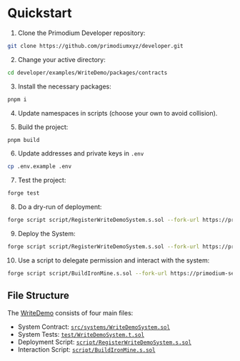 # Quickstart

1. Clone the Primodium Developer repository:

```bash copy
git clone https://github.com/primodiumxyz/developer.git
```

2. Change your active directory:

```bash copy
cd developer/examples/WriteDemo/packages/contracts
```

3. Install the necessary packages:

```bash copy
pnpm i
```

4. Update namespaces in scripts (choose your own to avoid collision).

5. Build the project:

```bash copy
pnpm build
```

6. Update addresses and private keys in `.env`

```bash copy
cp .env.example .env
```

7. Test the project:

```bash copy
forge test
```

8. Do a dry-run of deployment:

```bash copy
forge script script/RegisterWriteDemoSystem.s.sol --fork-url https://primodium-sepolia.rpc.caldera.xyz/http
```

9. Deploy the System:

```bash copy
forge script script/RegisterWriteDemoSystem.s.sol --fork-url https://primodium-sepolia.rpc.caldera.xyz/http --broadcast
```

10. Use a script to delegate permission and interact with the system:

```bash copy
forge script script/BuildIronMine.s.sol --fork-url https://primodium-sepolia.rpc.caldera.xyz/http --broadcast
```

## File Structure

The
[WriteDemo](https://github.com/primodiumxyz/developer/tree/main/examples/WriteDemo)
consists of four main files:

- System Contract:
  [`src/systems/WriteDemoSystem.sol`](https://github.com/primodiumxyz/developer/tree/main/examples/WriteDemo/packages/contracts/src/systems/WriteDemoSystem.sol)
- System Tests:
  [`test/WriteDemoSystem.t.sol`](https://github.com/primodiumxyz/developer/tree/main/examples/WriteDemo/packages/contracts/test/WriteDemoSystem.t.sol)
- Deployment Script:
  [`script/RegisterWriteDemoSystem.s.sol`](https://github.com/primodiumxyz/developer/tree/main/examples/WriteDemo/packages/contracts/script/RegisterWriteDemoSystem.s.sol)
- Interaction Script:
  [`script/BuildIronMine.s.sol`](https://github.com/primodiumxyz/developer/tree/main/examples/WriteDemo/packages/contracts/script/BuildIronMine.s.sol)
